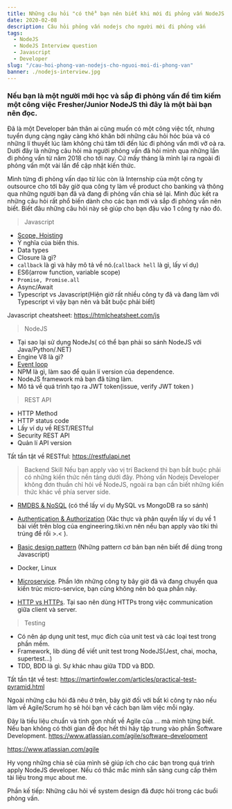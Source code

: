 ```yaml
---
title: Những câu hỏi "có thể" bạn nên biết khi mới đi phỏng vấn NodeJS
date: 2020-02-08
description: Câu hỏi phỏng vấn nodejs cho người mới đi phỏng vấn
tags:
  - NodeJS
  - NodeJS Interview question
  - Javascript
  - Developer
slug: "/cau-hoi-phong-van-nodejs-cho-nguoi-moi-di-phong-van"
banner: ./nodejs-interview.jpg
---
```


### Nếu bạn là một người mới học và sắp đi phỏng vấn để tìm kiếm một công việc Fresher/Junior NodeJS thì đây là một bài bạn nên đọc.

Đã là một Developer bản thân ai cũng muốn có một công việc tốt, 
nhưng tuyển dụng càng ngày càng khó khăn bởi những câu hỏi hóc búa và có những lí thuyết lúc làm không chú tâm tới đến lúc đi phỏng vấn mới vỡ oà ra. 
Dưới đây là những câu hỏi mà người phỏng vấn đã hỏi mình qua những lần đi phỏng vấn từ năm 2018 cho tới nay. Cứ mấy tháng là mình lại ra ngoài đi phỏng vấn một vài lần để cập nhật kiến thức.

Mình từng đi phỏng vấn dạo từ lúc còn là Internship của một công ty outsource cho tới bây giờ qua công ty làm về product cho banking và thông qua những người bạn đã và đang đi phỏng vấn chia sẻ lại. Mình
đúc kết ra những câu hỏi rất phổ biến dành cho các bạn mới và sắp đi phỏng vấn nên biết. Biết đâu những câu hỏi này sẽ giúp cho bạn đậu vào 1 công ty nào đó.

> Javascript
- [Scope, Hoisting](https://www.digitalocean.com/community/tutorials/understanding-variables-scope-hoisting-in-javascript)
- Ý nghĩa của biến this.
- Data types
- Closure là gì?
- `callback` là gì và hãy mô tả về nó.(`callback hell` là gì, lấy ví dụ)
- ES6(arrow function, variable scope)
- `Promise, Promise.all`
- Async/Await
- Typescript vs Javascript(Hiện giờ rất nhiều công ty đã và đang làm với Typescript vì vậy bạn nên và bắt buộc phải biết)

Javascript cheatsheet: https://htmlcheatsheet.com/js

> NodeJS
- Tại sao lại sử dụng NodeJs( có thể bạn phải so sánh NodeJS với Java/Python/.NET)
- Engine V8 là gì?
- [Event loop](https://blog.insiderattack.net/event-loop-and-the-big-picture-nodejs-event-loop-part-1-1cb67a182810)
- NPM là gì, làm sao để quản lí version của dependence.
- NodeJS framework mà bạn đã từng làm.
- Mô tả về quá trình tạo ra JWT token(issue, verify JWT token )

> REST API
- HTTP Method
- HTTP status code
- Lấy ví dụ về REST/RESTful
- Security REST API
- Quản lí API version

Tất tần tật về RESTful: https://restfulapi.net 

> Backend Skill
Nếu bạn apply vào vị trí Backend thì bạn bắt buộc phải có những kiến thức nền tảng dưới đây. 
Phỏng vấn Nodejs Developer không đơn thuần chỉ hỏi về NodeJS, ngoài ra bạn cần biết những kiến thức khác về phía server side.

 - [RMDBS & NoSQL](https://www.loginradius.com/engineering/relational-database-management-system-rdbms-vs-nosql/) (có thể lấy ví dụ MySQL vs MongoDB ra so sánh)
 - [Authentication & Authorization](https://engineering.tiki.vn/x%C3%A1c-th%E1%BB%B1c-v%C3%A0-ph%C3%A2n-quy%E1%BB%81n-trong-microservices-37689e53c082) (Xác thực và phân quyền lấy ví dụ về 1 bài viết trên blog của engineering.tiki.vn nên nếu bạn apply vào tiki thì trúng đề rồi >.< ).
 - [Basic design pattern](https://scotch.io/bar-talk/4-javascript-design-patterns-you-should-know) (Những pattern cơ bản bạn nên biết để dùng trong Javascript)
 - Docker, Linux
 - [Microservice](https://microservices.io). Phần lớn những công ty bây giờ đã và đang chuyển qua kiến trúc micro-service, bạn cũng không nên bỏ qua phần này.

 - [HTTP vs HTTPs](https://www.guru99.com/difference-http-vs-https.html). Tại sao nên dùng HTTPs trong việc communication giữa client và server.


> Testing
- Có nên áp dụng unit test, mục đích của unit test và các loại test trong phần mềm.
- Framework, lib dùng để viết unit test trong NodeJS(Jest, chai, mocha, supertest...)
- TDD, BDD là gì. Sự khác nhau giữa TDD và BDD.

Tất tần tật về test: https://martinfowler.com/articles/practical-test-pyramid.html

Ngoài những câu hỏi đã nêu ở trên, bây giờ đối với bất kì công ty nào nếu làm về Agile/Scrum họ sẽ hỏi bạn về cách bạn làm việc mỗi ngày.

Đây là tiều liệu chuẩn và tinh gọn nhất về Agile của ...  mà mình từng biết. Nếu bạn không có thời gian để đọc hết thì hãy tập trung vào phần Software Development. https://www.atlassian.com/agile/software-development

https://www.atlassian.com/agile

Hy vọng những chia sẻ của mình sẽ giúp ích cho các bạn trong quá trình apply NodeJS developer. Nếu có thắc mắc mình sẵn sàng cung cấp thêm tài liệu trong mục about me.

Phần kế tiếp: Những câu hỏi về system design đã được hỏi trong các buổi phỏng vấn.